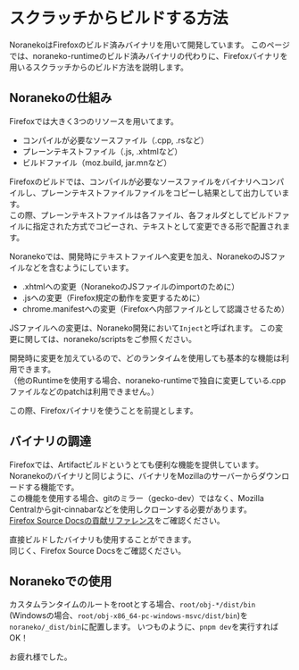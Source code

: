 # スクラッチからビルドする方法

NoranekoはFirefoxのビルド済みバイナリを用いて開発しています。
このページでは、noraneko-runtimeのビルド済みバイナリの代わりに、Firefoxバイナリを用いるスクラッチからのビルド方法を説明します。

## Noranekoの仕組み

Firefoxでは大きく3つのリソースを用いてます。
- コンパイルが必要なソースファイル（.cpp, .rsなど）
- プレーンテキストファイル（.js, .xhtmlなど）
- ビルドファイル（moz.build, jar.mnなど）

Firefoxのビルドでは、コンパイルが必要なソースファイルをバイナリへコンパイルし、プレーンテキストファイルファイルをコピーし結果として出力しています。\
この際、プレーンテキストファイルは各ファイル、各フォルダとしてビルドファイルに指定された方式でコピーされ、テキストとして変更できる形で配置されます。

Noranekoでは、開発時にテキストファイルへ変更を加え、NoranekoのJSファイルなどを含むようにしています。
- .xhtmlへの変更（NoranekoのJSファイルのimportのために）
- .jsへの変更（Firefox規定の動作を変更するために）
- chrome.manifestへの変更（Firefoxへ内部ファイルとして認識させるため）

JSファイルへの変更は、Noraneko開発において`Inject`と呼ばれます。
この変更に関しては、noraneko/scriptsをご参照ください。

開発時に変更を加えているので、どのランタイムを使用しても基本的な機能は利用できます。\
（他のRuntimeを使用する場合、noraneko-runtimeで独自に変更している.cppファイルなどのpatchは利用できません。）

この際、Firefoxバイナリを使うことを前提とします。

## バイナリの調達

Firefoxでは、Artifactビルドというとても便利な機能を提供しています。\
Noranekoのバイナリと同じように、バイナリをMozillaのサーバーからダウンロードする機能です。\
この機能を使用する場合、gitのミラー（gecko-dev）ではなく、Mozilla Centralからgit-cinnabarなどを使用しクローンする必要があります。\
[Firefox Source Docsの貢献リファレンス](https://firefox-source-docs.mozilla.org/contributing/contribution_quickref.html)をご確認ください。

直接ビルドしたバイナリも使用することができます。\
同じく、Firefox Source Docsをご確認ください。

## Noranekoでの使用

カスタムランタイムのルートをrootとする場合、`root/obj-*/dist/bin` (Windowsの場合、`root/obj-x86_64-pc-windows-msvc/dist/bin`)を`noraneko/_dist/bin`に配置します。
いつものように、`pnpm dev`を実行すればOK！

お疲れ様でした。